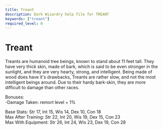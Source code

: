 ```yaml
---
title: Treant
description: Dark Wizardry help file for TREANT
keywords: ["treant"]
required_level: 0
---
```


# Treant

Treants are humanoid tree beings, known to stand about 11 feet tall.  They  
have very thick skin, made of bark, which is said to be even stronger in the  
sunlight, and they are very hearty, strong, and intelligent.  Being made of  
wood does have it's drawbacks, Treants are rather slow, and not the most  
intelligent beings around. Due to their hardy bark-skin, they are more  
difficult to damage than other races.  

Bonuses:  
            -Damage Taken:            remort level + 1%  

Base Stats:         Str 17, Int 15, Wis 14, Dex 10, Con 18  
Max After Training: Str 22, Int 20, Wis 19, Dex 15, Con 23  
Max With Equipment: Str 26, Int 24, Wis 23, Dex 19, Con 28
